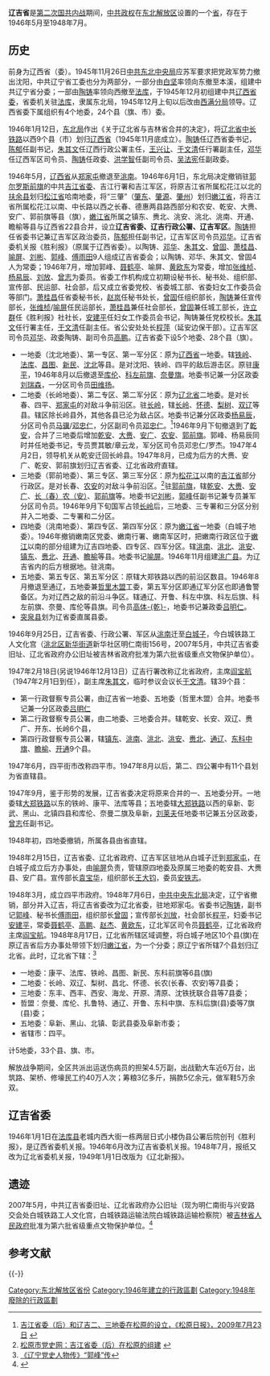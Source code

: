 {{refimprove|time=2015-01-09T07:48:39+00:00}}
{{prose}}

'''辽吉省'''是[[第二次国共内战|第二次国共内战]]期间，[[中共政权|中共政权]]在[[东北解放区|东北解放区]]设置的一个[[省|省]]，存在于1946年5月至1948年7月。

==历史==
前身为辽西省（委）。1945年11月26日[[中共东北中央局|中共东北中央局]]应苏军要求把党政军势力撤出沈阳，中共辽宁省工委也分为两部分，一部分由[[白坚|白坚]]率领向东撤至本溪，组建中共辽宁省分委；一部由[[陶铸|陶铸]]率领向西撤至[[法库|法库]]，于1945年12月初组建中共[[辽西省|辽西省委]]，省委机关驻[[法库|法库]]，隶属东北局，1945年12月上旬以后改由[[西满分局|西满分局]]领导。辽西省委下属组织有4个地委，24个县（旗、市）委。

1946年1月12日，[[东北局|东北局]]作出《关于辽北省与吉林省合并的决定》，将[[辽北省|辽北省]][[中长铁路|中长铁路]]以西9个县（市）划归[[辽西省|辽西省]]（1945年11月底成立）。[[陶铸|陶铸]]任辽西省委书记，[[陈郁|陈郁]]任副书记，[[朱其文|朱其文]]任辽西行政公署主任，[[王兴让|王兴让]]、[[于文清|于文清]]任行署副主任，[[邓华|邓华]]任辽西军区司令员、[[陶铸|陶铸]]任政委、[[洪学智|洪学智]]任副司令员、[[吴法宪|吴法宪]]任副政委。

1946年5月，[[辽西省|辽西省]]从[[郑家屯|郑家屯]]撤退至[[洮南|洮南]]。1946年6月1日，东北局决定撤销驻[[郭尔罗斯前旗|郭尔罗斯前旗]]的中共[[吉江省|吉江省委]]、吉江行署和吉江军区，将原吉江省所属松花江以北的[[扶余县|扶余县]]划归[[松江省_(中华人民共和国)|松江省]]哈南地委，将“三肇”（[[肇东|肇东]]、[[肇源|肇源]]、[[肇州|肇州]]）划归[[嫩江省|嫩江省]]，将吉江省所属松花江以南、中长路以西之长春、德惠两县路西部分和农安、乾安、大赉、安广、郭前旗等县（旗），[[嫩江省|嫩江省]]所属之镇东、赉北、洮安、洮北、洮南、开通、瞻榆等县与辽西省22县合并，设立'''辽吉省委、辽吉行政公署、辽吉军区'''。[[陶铸|陶铸]]担任省委书记兼辽吉军区政治委员，[[陈郁|陈郁]]担任副书记，辽吉军区司令员[[邓华|邓华]]。辽吉省委机关报《胜利报》（原属于辽西省委）。以陶铸、[[邓华|邓华]]、[[朱其文|朱其文]]、[[曾固|曾固]]、[[萧桂昌|萧桂昌]]、[[喻屏|喻屏]]、[[刘彬_(1912年5月)|刘彬]]、[[郭峰|郭峰]]、[[傅雨田|傅雨田]]9人组成辽吉省委会；以陶铸、邓华、朱其文、曾固4人为常委；1946年7月，增加郭峰、[[聂鹤亭|聂鹤亭]]、喻屏、[[黄欧东|黄欧东]]为常委，增加[[张维桢|张维桢]]、[[杨易辰|杨易辰]]、[[刘放|刘放]]、[[曾志|曾志]]为委员。省委工作机构成立初期设秘书长、秘书处、组织部、宣传部、民运部、社会部，后又成立省委党校、省委城工部、省委妇女工作委员会等部门。[[萧桂昌|萧桂昌]]任省委秘书长，[[赵岚|赵岚]]任秘书处长，[[曾固|曾固]]任组织部长，[[陶铸|陶铸]]兼任宣传部长，[[张维桢|张维桢]]/[[喻屏|喻屏]]任民运部长，[[萧桂昌|萧桂昌]]兼任社会部长，[[曾固|曾固]]兼任城工部长，[[许立群_(1917年)|许立群]]任《胜利报》社社长，[[安建平|安建平]]任妇女工作委员会书记，陶铸兼任党校校长。[[朱其文|朱其文]]任行署主任，[[于文清|于文清]]任副主任。省公安处处长[[程萍|程萍]]（延安边保干部）。辽吉军区司令员[[邓华|邓华]]、政委陶铸、副司令员[[高鵬_(1911年)|高鹏]]。辽吉省委下设5个地委、28个县（旗）。
*一地委（沈北地委）、第一专区、第一军分区：原为[[辽西省|辽西省]]一地委。辖[[铁岭县|铁岭]]、[[法库|法库]]、[[昌图|昌图]]、[[新民|新民]]、[[沈北|沈北]]等县。是对沈阳、铁岭、四平的敌后游击区。原驻[[康平|康平]]，1946年8月以后撤退至[[库伦|库伦]]、[[科尔沁左翼前旗|科左前旗]]、[[奈曼旗|奈曼旗]]。地委书记兼一分区政委[[刘瑞森|刘瑞森]]，一分区司令员[[田维扬|田维扬]]。
*二地委（长岭地委）、第二专区、第二军分区：原为[[辽北省|辽北省]]二地委。是对长春、四平、[[郑家屯|郑家屯]]的对敌斗争前沿区。驻[[长岭县|长岭]]，辖[[长岭|长岭]]、[[怀德县|怀德]]、[[梨树县|梨树]]、[[双辽县|双辽]]等县。辖区除长岭县外，其他各县已沦为敌占区。地委书记兼分区政委[[杨易辰|杨易辰]]，分区司令员[[马骥|马骥]]/[[邓忠仁|邓忠仁]]，分区副司令员[[邓忠仁|邓忠仁]]。<ref>[http://syrbszb.chinajilin.com.cn/html/2009-07/23/content_1823538.htm 吉江省委（后）和辽吉二、三地委在松原的设立，《松原日报》，2009年7月23日 ] {{webarchive|url=https://web.archive.org/web/20150402115635/http://syrbszb.chinajilin.com.cn/html/2009-07/23/content_1823538.htm |date=2015年04月2日 }}</ref>1946年9月下旬撤退到了[[乾安|乾安]]，合并了三地委后增加[[乾安县|乾安]]、[[大赉县|大赉]]、[[安广县|安广]]、[[农安|农安]]、[[郭尔罗斯前旗|郭前旗]]。郭峰、杨易辰同时并任地委书记，专员贾其敏/章云龙，军分区司令员邓忠仁/罗杰。1947年4月2日，领导机关从乾安迁回长岭县。1947年8月，已成为后方的大赉、安广、乾安、郭前旗划归辽吉省委、辽北省政府直辖。
*三地委（郭前地委）、第三专区、第三军分区：原为[[松花江|松花江]]以南的[[吉江省|吉江省]]部分行政区。是对长春、[[农安|农安]]的对敌斗争前沿区。<ref>[http://www.sydsw.org.cn/dsyj/dszs/info/22657/2012-05-07.shtml 松原市党史网：吉江省委（后）在松原的组建] {{webarchive|url=https://web.archive.org/web/20150402093945/http://www.sydsw.org.cn/dsyj/dszs/info/22657/2012-05-07.shtml |date=2015-04-02 }}</ref>驻[[郭前旗|郭前旗]]，辖[[乾安县|乾安]]、[[大赉县|大赉]]、[[安廣縣|安广]]、[[长农县|长（春）农（安）]]、[[郭前旗|郭前旗]]等。地委书记[[刘彬|刘彬]]，[[郭峰|郭峰]]任副书记兼专员兼军分区司令员。1946年9月下旬国军占领[[长岭县|长岭]]后，三地委、三专署和三分区分别并入二地委、二专署和二分区。
*四地委（洮南地委）、第四专区、第四军分区：原为[[嫩江省|嫩江省]]一地委（白城子地委）。1946年撤销嫩南区党委、嫩南行署、嫩南军区时，把嫩南行政区位于[[嫩江|嫩江]]以南的部分组建为辽吉四地委、四专区、四军分区。辖[[洮南|洮南]]、[[洮北县|洮北]]、[[洮安县|洮安]]、[[镇东县|镇东]]、[[赉北县|赉北]]、[[开通县|开通]]、[[瞻榆县|瞻榆]]等县。地委书记[[喻屏|喻屏]]。1946年11月组建[[洮广县|洮广县]]。为辽吉省内的后方根据地。驻洮南。
*五地委、第五专区、第五军分区：原辖大郑铁路以西的前沿区数县。1946年8月撤退至通辽，五地委兼[[哲里木盟|哲里木盟]]工委，第五军分区即通辽军分区也即通鲁警备区。为对辽西之敌的前沿斗争区。辖通辽、开鲁、科左中旗、科左后旗、科左前旗、奈曼、库伦等县旗。司令员[[高体乾|高体-{乾}-]]，地委书记兼政委[[吕明仁|吕明仁]]。
*[[突泉县|突泉县]]划为辽省委直属县委。

1946年9月25日，辽吉省委、行政公署、军区从[[洮南|洮南]]迁至[[白城子|白城子]]，今白城铁路工人文化宫（[[洮北区|洮北区]][[新华街道_(白城市)|新华街道]]新华社区明仁南街156号，2007年5月，中共辽吉省委旧址、辽北省政府办公旧址被吉林省政府批准为第六批省级重点文物保护单位）。

1947年2月18日(另说1946年12月13日）辽吉行署改称辽北省政府，主席[[阎宝航|阎宝航]]（1947年2月1日到任），副主席[[朱其文|朱其文]]，临时参议会议长[[于文清|于文清]]。辖39个县：
*第一行政督察专员公署，由辽吉省一地委、五地委（哲里木盟）合并。地委书记兼一分区政委[[吕明仁|吕明仁]]
*第二行政督察专员公署，由二地委、三地委合并。辖乾安、长安、双辽、赉广、开东、长岭6个县，
*第四行政督察专员公署，辖[[镇东县|镇东]]、[[洮南县|洮南]]、[[洮北县|洮北]]、[[洮安县|洮安]]、[[赉北县|赉北]]、[[通辽|通辽]]、[[东科中旗|东科中旗]]、[[瞻榆县|瞻榆]]、[[开通县|开通]]9个县。

1947年6月，四平街市改称四平市。1947年8月以后，第二、四公署中有11个县划为省直辖县。

1947年9月，鉴于形势的发展，辽吉省委决定将原来合并的一、五地委分开。一地委辖[[大郑铁路|大郑铁路]]以东的铁岭、康平、法库等县；五地委辖[[大郑铁路|大郑铁路]]以西的阜新、彰武、黑山、北镇四县和库伦、奈曼二旗及阜新，[[刘莱夫|刘莱夫]]任地委书记兼五分区政委，[[曾志|曾志]]任副书记。 

1948年初，四地委撤销，所属各县由省直辖。

1948年2月15日，辽吉省委、辽北省政府、辽吉军区驻地从白城子迁到[[郑家屯|郑家屯]]，在白城子成立后方办事处，由[[喻屏|喻屏]]负责，管辖原四地委及原属三地委的乾安县、大赉县、安广县。宣传部长[[袁宝华|袁宝华]]，组织部长[[王大钧|王大钧]]，委员[[安铁志|安铁志]]。

1948年3月，成立四平市政府。1948年7月6日，[[中共中央东北局|中共中央东北局]]决定，辽宁省撤销，部分并入辽吉，将辽吉省委改为辽北省委，驻地郑家屯。省委书记[[陶铸|陶铸]]，副书记[[郭峰|郭峰]]、秘书长[[傅雨田|傅雨田]]，组织部长[[曾固|曾固]]；宣传部长[[刘放|刘放]]，社会部长[[程平|程平]]，妇委书记[[安建平|安建平]]，常委[[聂鹤亭|聂鹤亭]]、[[高鹏|高鹏]]、[[赵杰_(1913年)|赵杰]]、[[黄欧东|黄欧东]]，辽北军区司令员[[聂鹤亭|聂鹤亭]]，辽北省政府主席[[阎宝航|阎宝航]]。1948年8月17日，辽北省所辖区域调整，将白城子地区10个县(旗)在原辽吉省后方办事处带领下划归[[嫩江省_(解放区)|嫩江省]]，为一个分委；原辽宁省所辖7个县划归辽北省。此时，辽北省下辖：<ref>[http://www.lnds.com.cn/news_more.asp?bigclassid=90&articleid=4570 《辽宁党史人物传》“郭峰”传]</ref>
*一地委：康平、法库、铁岭、昌图、新民、东科前旗等6县(旗)
*二地委：长岭、双辽、梨树、昌北、怀德、长农(长春、农安)等7县委；
*三地委：东丰、西丰、西安、海龙、开原、清原、沈铁抚联合县等7县委；
*哲盟：奈曼、库伦、扎鲁特、通辽、开鲁、东科中旗、东科后旗(县)委等7旗(县)委；
*五地委：阜新、黑山、北镇、彰武县委及阜新市委；
*省辖市：四平。
计5地委，33个县、旗、市。

解放战争期间，全区共派出运送伤病员的担架4.5万副，出战勤大车近6万台，出筑路、架桥、修壕民工约40万人次；筹粮3亿多斤，捐款5亿余元，做军鞋5万余双。

==辽吉省委==
1946年1月1日在[[法库县|法库县]]老城内西大街一栋两层日式小楼伪县公署后院创刊《胜利报》，是辽西省委机关报。1946年6月改为辽吉省委机关报。1948年7月，报纸又改为辽北省委机关报，1949年1月1日改版为《辽北新报》。
== 遗迹 ==

2007年5月，中共辽吉省委旧址、辽北省政府办公旧址（现为明仁南街与兴安路交会处白城铁路工人文化宫，白城铁路运输法院白城铁路运输检察院）被[[吉林省人民政府|吉林省人民政府]]批准为第六批省级重点文物保护单位。<ref>{{Cite web |url=http://jlrbszb.chinajilin.com.cn/html/2007-07/25/content_82177.htm |title=辽吉省委辽北省政府旧址，《吉林日报》2007年7月25日  |accessdate=2015年1月8日 |archive-date=2016年3月4日 |archive-url=https://web.archive.org/web/20160304053729/http://jlrbszb.chinajilin.com.cn/html/2007-07/25/content_82177.htm |dead-url=yes }}</ref>

==参考文献==

{{Reflist}}

{{-}}
{{中华人民共和国省级以上行政区变动}}


[[Category:东北解放区省份|Category:东北解放区省份]]
[[Category:1946年建立的行政區劃|Category:1946年建立的行政區劃]]
[[Category:1948年廢除的行政區劃|Category:1948年廢除的行政區劃]]